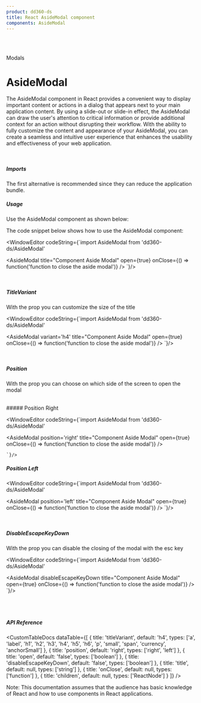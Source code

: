 ```yaml
---
product: dd360-ds
title: React AsideModal component
components: AsideModal
---
```


<br />
<br />

<Label>Modals</Label>

# <span name="floating-nav">AsideModal</span>

The AsideModal component in React provides a convenient way to display important content or actions in a dialog that appears next to your main application
content. By using a slide-out or slide-in effect, the AsideModal can draw the user's attention to critical information or provide additional context for an
action without disrupting their workflow. With the ability to fully customize the content and appearance of your AsideModal, you can create a seamless and
intuitive user experience that enhances the usability and effectiveness of your web application.

<br />

##### <span name="floating-nav">Imports</span>

The first alternative is recommended since they can reduce the application bundle.

<WindowEditor codeString="import AsideModal from 'dd360-ds/AsideModal'" />

<WindowEditor codeString="import { AsideModal } from 'dd360-ds'" />

##### <span name="floating-nav">Usage</span>

Use the AsideModal component as shown below:

<ContainerComponentDoc>
    <AsideModalCustom />
</ContainerComponentDoc>

The code snippet below shows how to use the AsideModal component:

<WindowEditor
  codeString={`import AsideModal from 'dd360-ds/AsideModal'

<AsideModal title="Component Aside Modal" open={true} onClose={() => function('function to close the aside modal')} />
    `}/>

<br />

##### <span name="floating-nav">TitleVariant</span>

With the prop <Tag text='titleVariant' /> you can customize the size of the title

<ContainerComponentDoc>
    <AsideModalCustom haveVariants={true} />
</ContainerComponentDoc>

<WindowEditor
  codeString={`import AsideModal from 'dd360-ds/AsideModal'

<AsideModal variant='h4' title="Component Aside Modal" open={true} onClose={() => function('function to close the aside modal')} />
    `}/>

<br />

##### <span name="floating-nav">Position</span>

With the prop <Tag text='position' /> you can choose on which side of the screen to open the modal

<br />
##### Position Right

<ContainerComponentDoc>
    <AsideModalCustom positionAsideModal="right" />
</ContainerComponentDoc>

<WindowEditor
  codeString={`import AsideModal from 'dd360-ds/AsideModal'

<AsideModal position='right' title="Component Aside Modal" open={true} onClose={() => function('function to close the aside modal')} />

    `}/>

##### Position Left

<ContainerComponentDoc>
    <AsideModalCustom positionAsideModal="left" />
</ContainerComponentDoc>

<WindowEditor
  codeString={`import AsideModal from 'dd360-ds/AsideModal'

<AsideModal position='left' title="Component Aside Modal" open={true} onClose={() => function('function to close the aside modal')} />
    `}/>

<br />

##### <span name="floating-nav">DisableEscapeKeyDown</span>

With the prop <Tag text='disableEscapeKeyDown' /> you can disable the closing of the modal with the esc key

<ContainerComponentDoc>
    <AsideModalCustom propsCustom={{ disableEscapeKeyDown: true }} />
</ContainerComponentDoc>

<WindowEditor
  codeString={`import AsideModal from 'dd360-ds/AsideModal'

<AsideModal disableEscapeKeyDown title="Component Aside Modal" open={true} onClose={() => function('function to close the aside modal')} />
    `}/>

<br />
<br />

##### <span name="floating-nav">API Reference</span>

<CustomTableDocs
    dataTable={[
        { title: 'titleVariant', default: 'h4', types: ['a', 'label', 'h1', 'h2', 'h3', 'h4', 'h5', 'h6', 'p', 'small', 'span', 'currency', 'anchorSmall'] },
        { title: 'position', default: 'right', types: ['right', 'left'] },
        { title: 'open', default: 'false', types: ['boolean'] },
        { title: 'disableEscapeKeyDown', default: 'false', types: ['boolean'] },
        { title: 'title', default: null, types: ['string'] },
        { title: 'onClose', default: null, types: ['function'] },
        { title: 'children', default: null, types: ['ReactNode'] }
    ]}
/>

Note: This documentation assumes that the audience has basic knowledge of React and how to use components in React applications.
